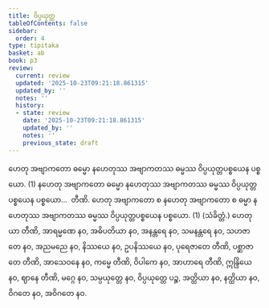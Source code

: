 ```yaml
---
title: ဝိပ္ပယုတ္တ
tableOfContents: false
sidebar:
  order: 4
type: tipitaka
basket: ab
book: p3
review:
  current: review
  updated: '2025-10-23T09:21:18.861315'
  updated_by: ''
  notes: ''
  history:
  - state: review
    date: '2025-10-23T09:21:18.861315'
    updated_by: ''
    notes: ''
    previous_state: draft
---
```



<ReviewStatus review={frontmatter.review} showDetails={true} />

<HypothesisAnnotation frontmatter={frontmatter} />

<DynamicBreadcrumb />

<Division number="62" book="p3" e="ch" v="39" p="207">

<Paragraph number="103" book="p3">
ဟေတု အဗျာကတော ဓမ္မော နဟေတုဿ အဗျာကတဿ ဓမ္မဿ ဝိပ္ပယုတ္တပစ္စယေန ပစ္စယော. (1)
</Paragraph>

<Paragraph number="104" book="p3">
နဟေတု အဗျာကတော ဓမ္မော နဟေတုဿ အဗျာကတဿ ဓမ္မဿ ဝိပ္ပယုတ္တပစ္စယေန ပစ္စယော…  တီဏိ.
</Paragraph>

<Paragraph number="105" book="p3">
ဟေတု အဗျာကတော စ နဟေတု အဗျာကတော စ ဓမ္မာ နဟေတုဿ အဗျာကတဿ ဓမ္မဿ ဝိပ္ပယုတ္တပစ္စယေန ပစ္စယော. (1) (သံခိတ္တံ.)
</Paragraph>

</Division>
<Division number="63" book="p3" e="ch" v="39" p="207">

<Paragraph number="106" book="p3">
ဟေတုယာ တီဏိ, အာရမ္မဏေ နဝ, အဓိပတိယာ နဝ, အနန္တရေ နဝ, သမနန္တရေ နဝ, သဟဇာတေ နဝ, အညမညေ နဝ, နိဿယေ နဝ, ဥပနိဿယေ နဝ, ပုရေဇာတေ တီဏိ, ပစ္ဆာဇာတေ တီဏိ, အာသေဝနေ နဝ, ကမ္မေ တီဏိ, ဝိပါကေ နဝ, အာဟာရေ တီဏိ, ဣန္ဒြိယေ နဝ, ဈာနေ တီဏိ, မဂ္ဂေ နဝ, သမ္ပယုတ္တေ နဝ, ဝိပ္ပယုတ္တေ ပဉ္စ, အတ္ထိယာ နဝ, နတ္ထိယာ နဝ, ဝိဂတေ နဝ, အဝိဂတေ နဝ.
</Paragraph>
</Division>